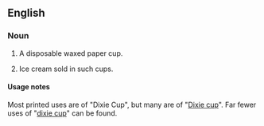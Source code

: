 ==English==

===Noun===
{{en-noun|head=[[Dixie]] [[cup|Cup]]}}

# {{context|North America|lang=en}} A disposable waxed paper cup.
# {{context|US|lang=en}} Ice cream sold in such cups.

====Usage notes====
Most printed uses are of "Dixie Cup", but many are of "[[Dixie cup]]". Far fewer uses of "[[dixie cup]]" can be found.